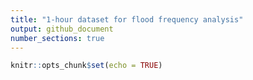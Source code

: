 ```yaml
---
title: "1-hour dataset for flood frequency analysis"
output: github_document
number_sections: true
---
```


```r
knitr::opts_chunk$set(echo = TRUE)
```



